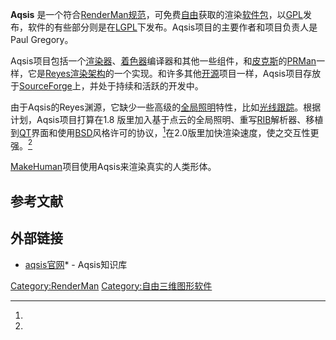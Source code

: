{{Infobox software
| name = Aqsis
| logo =
| author =
| developer = Paul Gregory
| latest release version = 1.8.1
| latest release date = {{release date|2012|03|11}}
| latest preview version = 
| latest preview date = 
| operating system = [[Linux|Linux]], [[Mac_OS_X|Mac OS X]], [[Windows|Windows]], 
| platform =
| license = GPL
| website = [http://www.aqsis.org/ www.aqsis.org]
}}
{{Portal|自由软件}}
'''Aqsis''' 是一个符合[[RenderMan规范|RenderMan规范]]，可免费[[自由软件|自由]]获取的渲染[[软件包|软件包]]，以[[GNU通用公共许可证|GPL]]发布，软件的有些部分则是在[[GNU宽通用公共许可证|LGPL]]下发布。Aqsis项目的主要作者和项目负责人是Paul Gregory。

Aqsis项目包括一个[[渲染|渲染器]]、[[着色器|着色器]]编译器和其他一些组件，和[[皮克斯|皮克斯]]的[[PRMan|PRMan]]一样，它是[[Reyes渲染架构|Reyes渲染架构]]的一个实现。和许多其他[[开源|开源]]项目一样，Aqsis项目存放于[[SourceForge|SourceForge]]上，并处于持续和活跃的开发中。

由于Aqsis的Reyes渊源，它缺少一些高级的[[全局照明|全局照明]]特性，比如[[光线跟踪|光线跟踪]]。根据计划，Aqsis项目打算在1.8 版里加入基于点云的全局照明、重写[[RIB|RIB]]解析器、移植到[[QT|QT]]界面和使用[[BSD许可证|BSD]]风格许可的协议，<ref name="aqsis-1.8" />在2.0版里加快渲染速度，使之交互性更强。<ref name="aqsis-2.0" />

[[MakeHuman|MakeHuman]]项目使用Aqsis来渲染真实的人类形体。

==参考文献==
{{Reflist |refs=

<ref name="aqsis-1.8">{{cite web
 |url         = http://www.aqsis.org/2011/07/release-18-phase1.html
 |title       = Aqsis 1.8 计划中的更新
 |deadurl     = yes
 |archiveurl  = https://web.archive.org/web/20110904061507/http://www.aqsis.org/2011/07/release-18-phase1.html
 |archivedate = 2011-09-04
 |accessdate  = 2011-08-18
}}</ref>
<ref name="aqsis-2.0">
{{cite web|url=http://blog.aqsis.org/2010/11/interactive-rendering-with-aqsis-20.html8|title=使用Aqsis 2.0 核心进行交互式渲染|work=|publisher=|year=|accessdate=|quote=}}{{dead link|date=2017年11月 |bot=InternetArchiveBot |fix-attempted=yes }}
</ref>
}}

==外部链接==
* [http://www.aqsis.org/ aqsis官网]* {{Wayback|url=http://www.aqsis.org/ |date=20070809222929 }} - Aqsis知识库

{{软件小作品}}

[[Category:RenderMan|Category:RenderMan]]
[[Category:自由三维图形软件|Category:自由三维图形软件]]